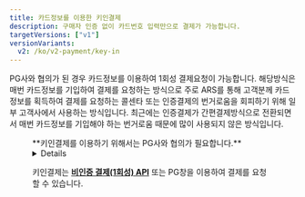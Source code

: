 ```yaml
---
title: 카드정보를 이용한 키인결제
description: 구매자 인증 없이 카드번호 입력만으로 결제가 가능합니다.
targetVersions: ["v1"]
versionVariants:
  v2: /ko/v2-payment/key-in
---
```



PG사와 협의가 된 경우 카드정보를 이용하여 1회성 결제요청이 가능합니다.
해당방식은 매번 카드정보를 기입하여 결제를 요청하는 방식으로
주로 ARS를 통해 고객분께 카드 정보를 획득하여 결제를 요청하는 콜센타 또는
인증결제의 번거로움을 회피하기 위해 일부 고객사에서 사용하는 방식입니다.
최근에는 인증결제가 간편결제방식으로 전환되면서
매번 카드정보를 기입해야 하는 번거로움 때문에 많이 사용되지 않은 방식입니다.

<Figure src="/gitbook-assets/ko/image (302).png" caption={'포트원 이용 고객사 "링글 잉글리시 에듀케이션"'} />

<Hint style="info">
  **키인결제를 이용하기 위해서는 PG사와 협의가 필요합니다.**
</Hint>

<Details>
  <p slot="summary"> 키인결제 지원 PG사 확인하기</p>

  - 나이스페이
  - NHN KCP
  - 세틀뱅크
  - 키움페이(구 다우, 페이조아)
  - KSNET
  - 토스페이먼츠 (신 모듈)
</Details>

키인결제는 [**비인증 결제(1회성) API**](../../api/api-4/api-1) 또는 PG창을 이용하여 결제를 요청할 수 있습니다.
